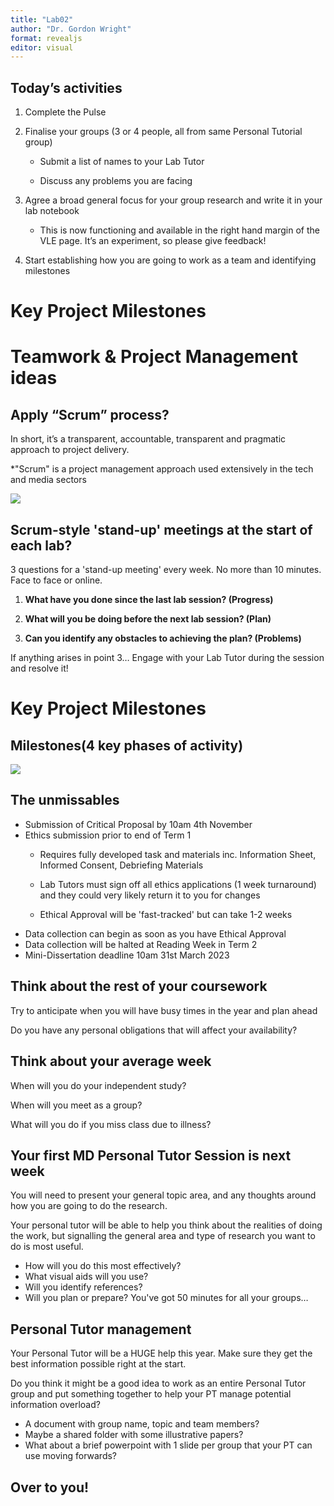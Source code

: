 ```yaml
---
title: "Lab02"
author: "Dr. Gordon Wright"
format: revealjs
editor: visual
---
```


## Today's activities

1.  Complete the Pulse

2.  Finalise your groups (3 or 4 people, all from same Personal Tutorial
    group)

    -   Submit a list of names to your Lab Tutor

    -   Discuss any problems you are facing

3.  Agree a broad general focus for your group research and write it in
    your lab notebook

    -   This is now functioning and available in the right hand margin
        of the VLE page. It's an experiment, so please give feedback!

4.  Start establishing how you are going to work as a team and
    identifying milestones

# Key Project Milestones

# Teamwork & Project Management ideas

## Apply "Scrum" process?

In short, it's a transparent, accountable, transparent and pragmatic
approach to project delivery.

\*\"Scrum\" is a project management approach used extensively in the
tech and media sectors

![](images/scrum.jpg)

## Scrum-style \'stand-up\' meetings at the start of each lab?

3 questions for a \'stand-up meeting\' every week. No more than 10
minutes. Face to face or online.

1.  [**What have you done since the last lab session?
    (Progress)**]{.takeaway}

2.  [**What will you be doing before the next lab session?
    (Plan)**]{.takeaway}

3.  [**Can you identify any obstacles to achieving the plan?
    (Problems)**]{.takeaway}

If anything arises in point 3... Engage with your Lab Tutor during the
session and resolve it!

# Key Project Milestones

## Milestones(4 key phases of activity)

![](images/paste-3AFFC543.png)

## The unmissables

::: incremental
-   Submission of Critical Proposal by 10am 4th November
-   Ethics submission prior to end of Term 1
    -   Requires fully developed task and materials inc. Information
        Sheet, Informed Consent, Debriefing Materials

    -   Lab Tutors must sign off all ethics applications (1 week
        turnaround) and they could very likely return it to you for
        changes

    -   Ethical Approval will be \'fast-tracked\' but can take 1-2 weeks
-   Data collection can begin as soon as you have Ethical Approval
-   Data collection will be halted at Reading Week in Term 2
-   Mini-Dissertation deadline 10am 31st March 2023
:::

## Think about the rest of your coursework

Try to anticipate when you will have busy times in the year and plan
ahead

Do you have any personal obligations that will affect your availability?

## Think about your average week

When will you do your independent study?

When will you meet as a group?

What will you do if you miss class due to illness?

## Your first MD Personal Tutor Session is next week

You will need to present your general topic area, and any thoughts
around how you are going to do the research.

Your personal tutor will be able to help you think about the realities
of doing the work, but signalling the general area and type of research
you want to do is most useful.

::: incremental
-   How will you do this most effectively?
-   What visual aids will you use?
-   Will you identify references?
-   Will you plan or prepare? You\'ve got 50 minutes for all your
    groups...
:::

## Personal Tutor management

Your Personal Tutor will be a HUGE help this year. Make sure they get
the best information possible right at the start.

Do you think it might be a good idea to work as an entire Personal Tutor
group and put something together to help your PT manage potential
information overload?

::: incremental
-   A document with group name, topic and team members?
-   Maybe a shared folder with some illustrative papers?
-   What about a brief powerpoint with 1 slide per group that your PT
    can use moving forwards?
:::

## Over to you! 
